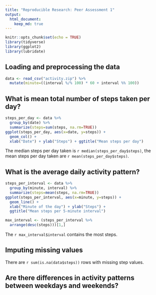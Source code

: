 ```yaml
---
title: "Reproducible Research: Peer Assessment 1"
output: 
  html_document:
    keep_md: true
---
```


```r
knitr::opts_chunk$set(echo = TRUE)
library(tidyverse)
library(ggplot2)
library(lubridate)
```

## Loading and preprocessing the data

```r
data <- read_csv("activity.zip") %>%
  mutate(minute=((interval %/% 100) * 60 + interval %% 100))
```



## What is mean total number of steps taken per day?

```r
steps_per_day <- data %>%
  group_by(date) %>%
  summarize(steps=sum(steps, na.rm=TRUE))
ggplot(steps_per_day, aes(x=date, y=steps)) +
  geom_col() +
  xlab("Date") + ylab("Steps") + ggtitle("Mean steps per day")
```

The median steps per day taken is `r median(steps_per_day$steps)`, the mean steps per day taken are `r mean(steps_per_day$steps)`.


## What is the average daily activity pattern?

```r
steps_per_interval <- data %>%
  group_by(minute, interval) %>%
  summarize(steps=mean(steps, na.rm=TRUE))
ggplot(steps_per_interval, aes(x=minute, y=steps)) +
  geom_line() + 
  xlab("Minute of the day") + ylab("Steps") +
  ggtitle("Mean steps per 5-minute interval")
```

```r
max_interval <- (steps_per_interval %>%
  arrange(desc(steps)))[1,]
```

The `r max_interval$interval` contains the most steps.

## Imputing missing values

There are `r sum(is.na(data$steps))` rows with missing step values.




## Are there differences in activity patterns between weekdays and weekends?
